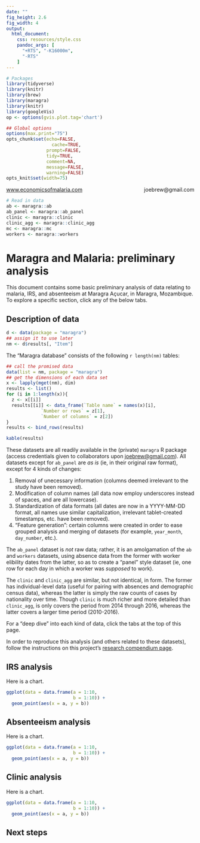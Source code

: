 ```yaml
---
date: ""
fig_height: 2.6
fig_width: 4
output:
  html_document:
    css: resources/style.css
    pandoc_args: [
      "+RTS", "-K16000m",
      "-RTS"
    ]
---
```



```r
# Packages
library(tidyverse)
library(knitr)
library(brew)
library(maragra)
library(knitr)
library(googleVis)
op <- options(gvis.plot.tag='chart')

## Global options
options(max.print="75")
opts_chunk$set(echo=FALSE,
	             cache=TRUE,
               prompt=FALSE,
               tidy=TRUE,
               comment=NA,
               message=FALSE,
               warning=FALSE)
opts_knit$set(width=75)
```


<p style="text-align:left;">
[www.economicsofmalaria.com](www.economicsofmalaria.com)
<span style="float:right;">joebrew@gmail.com</span>
</p>

```r
# Read in data
ab <- maragra::ab
ab_panel <- maragra::ab_panel
clinic <- maragra::clinic
clinic_agg <- maragra::clinic_agg
mc <- maragra::mc
workers <- maragra::workers
```

# Maragra and Malaria: preliminary analysis {.tabset}

This document contains some basic preliminary analysis of data relating to malaria, IRS, and absenteeism at Maragra Açucar, in Maragra, Mozambique. To explore a specific section, click any of the below tabs.

## Description of data


```r
d <- data(package = "maragra")
## assign it to use later
nm <- d$results[, "Item"]
```

The "Maragra database" consists of the following `r length(nm)` tables:

```r
## call the promised data
data(list = nm, package = "maragra")
## get the dimensions of each data set
x <- lapply(mget(nm), dim)
results <- list()
for (i in 1:length(x)){
  z <- x[[i]]
  results[[i]] <- data_frame(`Table name` = names(x)[i],
             `Number or rows` = z[1],
             `Number of columns` = z[2])
}
results <- bind_rows(results)

kable(results)
```

These datasets are all readily available in the (private) `maragra` R package (access credentials given to collaborators upon [joebrew@gmail.com](request)). All datasets except for `ab_panel` are _as is_ (ie, in their original raw format), except for 4 kinds of changes:

1. Removal of unecessary information (columns deemed irrelevant to the study have been removed).  
2. Modification of column names (all data now employ underscores instead of spaces, and are all lowercase).    
3. Standardization of data formats (all dates are now in a YYYY-MM-DD format, all names use similar capitalization, irrelevant tablet-created timestamps, etc. have been removed).  
4. "Feature generation": certain columns were created in order to ease grouped analysis and merging of datasets (for example, `year_month`, `day_number`, etc.).  

The `ab_panel` dataset is _not_ raw data; rather, it is an amolgamation of the `ab` and `workers` datasets, using absence data from the former with worker elibility dates from the latter, so as to create a "panel" style dataset (ie, one row for each day in which a worker was _supposed_ to work).

The `clinic` and `clinic_agg` are similar, but not identical, in form. The former has individual-level data (useful for pairing with absences and demographic census data), whereas the latter is simply the raw counts of cases by nationality over time. Though `clinic` is much richer and more detailed than `clinic_agg`, is only covers the period from 2014 through 2016, whereas the latter covers a larger time period (2010-2016).

For a "deep dive" into each kind of data, click the tabs at the top of this page.

In order to reproduce this analysis (and others related to these datasets), follow the instructions on this project's [research compendium page](https://github.com/joebrew/maragra#purpose).

## IRS analysis




Here is a chart.

```r
ggplot(data = data.frame(a = 1:10,
                         b = 1:10)) +
  geom_point(aes(x = a, y = b))
```

## Absenteeism analysis

Here is a chart.

```r
ggplot(data = data.frame(a = 1:10,
                         b = 1:10)) +
  geom_point(aes(x = a, y = b))
```

## Clinic analysis


Here is a chart.

```r
ggplot(data = data.frame(a = 1:10,
                         b = 1:10)) +
  geom_point(aes(x = a, y = b))
```

## Next steps